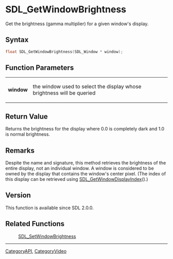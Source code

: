 = SDL_GetWindowBrightness =

Get the brightness (gamma multiplier) for a given window's display.

== Syntax ==

<syntaxhighlight lang='c'>
float SDL_GetWindowBrightness(SDL_Window * window);
</syntaxhighlight>

== Function Parameters ==

{|
|'''window'''
|the window used to select the display whose brightness will be queried
|}

== Return Value ==

Returns the brightness for the display where 0.0 is completely dark and 1.0
is normal brightness.

== Remarks ==

Despite the name and signature, this method retrieves the brightness of the
entire display, not an individual window. A window is considered to be
owned by the display that contains the window's center pixel. (The index of
this display can be retrieved using [[SDL_GetWindowDisplayIndex]]().)

== Version ==

This function is available since SDL 2.0.0.

== Related Functions ==

:[[SDL_SetWindowBrightness]]

----
[[CategoryAPI]], [[CategoryVideo]]


